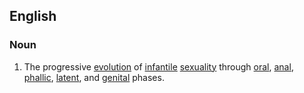 ==English==

===Noun===
{{wikipedia}}
{{en-noun|-}}

# {{lb|en|psychology}} The progressive [[evolution]] of [[infantile]] [[sexuality]] through [[oral]], [[anal]], [[phallic]], [[latent]], and [[genital]] phases.